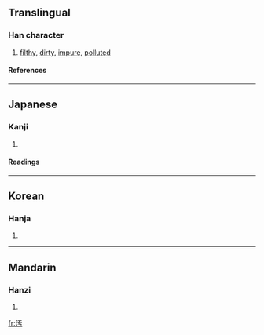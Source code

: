 {{see|汙}}

==Translingual==
===Han character===
{{Han char|rn=85|rad=水|as=03|sn=6|four=|canj=水一十尸 (EMJS)}}
# [[filthy]], [[dirty]], [[impure]], [[polluted]]
====References====
{{Han ref|kx=0605.150|dkj=17133|dj=0999.060|hdz=31551.020|uh=6C5A|ud=27738}}

----
==Japanese==
===Kanji===
{{ja-kanji|grade=c|rs=水03}}
# {{defn|Japanese}}
====Readings====
{{ja-readings|on=[[お]] (o)|kun=[[けがす]] (kegasu), [[けがれる]] (kegareru), [[よごす]] (yogosu), [[きたない]] (kitanai)}}

----
==Korean==
===Hanja===
{{ko-hanja|hangeul=오|eumhun=|rv=o|mr=o|y=o}}
# {{defn|Korean}}

----
==Mandarin==
===Hanzi===
{{cmn-hanzi|pin=[[wā]] (wa1), [[wū]] (wu1), [[wù]] (wu4), [[yū]] (yu1)|wg=wa<sup>1</sup>, wu<sup>1</sup>, wu<sup>4</sup>, yü<sup>1</sup>}}
# {{defn|Mandarin}}

[[fr:汚]]